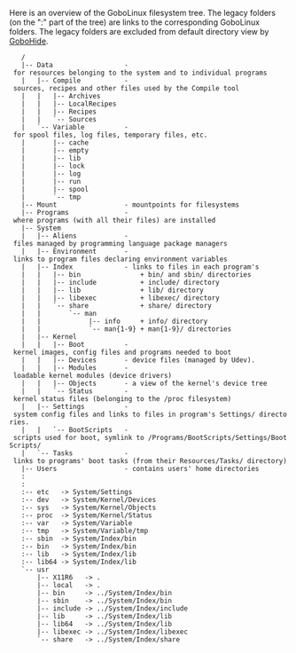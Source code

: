Here is an overview of the GoboLinux filesystem tree.  The legacy folders (on
the ":" part of the tree) are links to the corresponding GoboLinux folders.
The legacy folders are excluded from default directory view by [[GoboHide]].

    / 
    |-- Data                  - for resources belonging to the system and to individual programs 
    |   |-- Compile           - sources, recipes and other files used by the Compile tool
    |   |   |-- Archives 
    |   |   |-- LocalRecipes
    |   |   |-- Recipes
    |   |   `-- Sources 
    |   `-- Variable          - for spool files, log files, temporary files, etc.
    |       |-- cache 
    |       |-- empty 
    |       |-- lib 
    |       |-- lock 
    |       |-- log 
    |       |-- run 
    |       |-- spool 
    |       `-- tmp
    |-- Mount                 - mountpoints for filesystems
    |-- Programs              - where programs (with all their files) are installed 
    |-- System
    |   |-- Aliens            - files managed by programming language package managers
    |   |-- Environment       - links to program files declaring environment variables
    |   |-- Index             - links to files in each program's
    |   |   |-- bin               + bin/ and sbin/ directories
    |   |   |-- include           + include/ directory
    |   |   |-- lib               + lib/ directory
    |   |   |-- libexec           + libexec/ directory
    |   |   `-- share             + share/ directory
    |   |       `-- man
    |   |            |-- info     + info/ directory
    |   |            `-- man{1-9} + man{1-9}/ directories
    |   |-- Kernel
    |   |   |-- Boot          - kernel images, config files and programs needed to boot
    |   |   |-- Devices       - device files (managed by Udev).
    |   |   |-- Modules       - loadable kernel modules (device drivers)
    |   |   |-- Objects       - a view of the kernel's device tree 
    |   |   `-- Status        - kernel status files (belonging to the /proc filesystem)
    |   |-- Settings          - system config files and links to files in program's Settings/ directories.
    |   |   `-- BootScripts   - scripts used for boot, symlink to /Programs/BootScripts/Settings/BootScripts/
    |   `-- Tasks             - links to programs' boot tasks (from their Resources/Tasks/ directory)
    |-- Users                 - contains users' home directories
    : 
    : 
    :-- etc   -> System/Settings 
    :-- dev   -> System/Kernel/Devices 
    :-- sys   -> System/Kernel/Objects 
    :-- proc  -> System/Kernel/Status 
    :-- var   -> System/Variable 
    :-- tmp   -> System/Variable/tmp 
    :-- sbin  -> System/Index/bin 
    :-- bin   -> System/Index/bin 
    :-- lib   -> System/Index/lib 
    :-- lib64 -> System/Index/lib 
    `-- usr 
        |-- X11R6   -> . 
        |-- local   -> . 
        |-- bin     -> ../System/Index/bin 
        |-- sbin    -> ../System/Index/bin 
        |-- include -> ../System/Index/include 
        |-- lib     -> ../System/Index/lib 
        |-- lib64   -> ../System/Index/lib 
        |-- libexec -> ../System/Index/libexec
        `-- share   -> ../System/Index/share 
